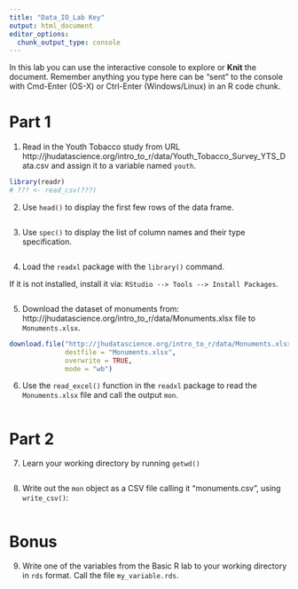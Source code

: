 ```yaml
---
title: "Data_IO_Lab Key"
output: html_document
editor_options: 
  chunk_output_type: console
---
```


In this lab you can use the interactive console to explore or **Knit** the document. 
Remember anything you type here can be "sent" to the console with Cmd-Enter (OS-X) or Ctrl-Enter (Windows/Linux) in an R code chunk.


# Part 1

1.  Read in the Youth Tobacco study from URL 
http://jhudatascience.org/intro_to_r/data/Youth_Tobacco_Survey_YTS_Data.csv
and assign it to a variable named `youth`. 

```r
library(readr)
# ??? <- read_csv(???)
```

2. Use `head()` to display the first few rows of the data frame. 

```r

```

3. Use `spec()` to display the list of column names and their type specification. 

```r

```

4. Load the `readxl` package with the `library()` command. 

If it is not installed, install it via: `RStudio --> Tools --> Install Packages`. 

```r

```

5. Download the dataset of monuments from: http://jhudatascience.org/intro_to_r/data/Monuments.xlsx file to `Monuments.xlsx`. 

```r
download.file("http://jhudatascience.org/intro_to_r/data/Monuments.xlsx",
              destfile = "Monuments.xlsx",
              overwrite = TRUE, 
              mode = "wb")
```

6. Use the `read_excel()` function in the `readxl` package to read the `Monuments.xlsx` file and call the output `mon`. 

```r

```


# Part 2

7. Learn your working directory by running `getwd()`

```r

```

8. Write out the `mon` object as a CSV file calling it "monuments.csv", using `write_csv()`:

```r

```


# Bonus

9. Write one of the variables from the Basic R lab to your working directory in `rds` format. Call the file `my_variable.rds`.

```r

```
